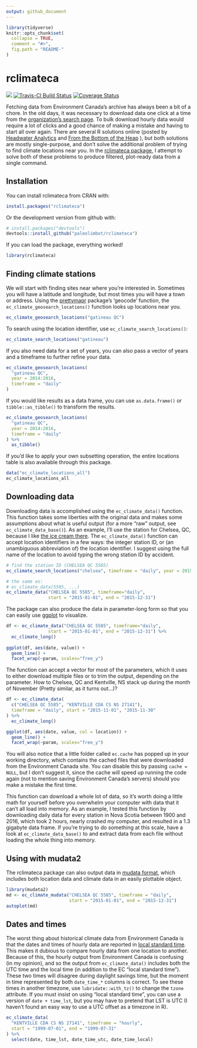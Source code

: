 ```yaml
---
output: github_document
---
```


<!-- README.md is generated from README.Rmd. Please edit that file -->

<!-- rmarkdown v1 -->

```r
library(tidyverse)
knitr::opts_chunk$set(
  collapse = TRUE,
  comment = "#>",
  fig.path = "README-"
)
```

# rclimateca

[![](http://cranlogs.r-pkg.org/badges/rclimateca)](https://cran.r-project.org/package=rclimateca) [![Travis-CI Build Status](https://travis-ci.org/paleolimbot/rclimateca.svg?branch=master)](https://travis-ci.org/paleolimbot/rclimateca) [![Coverage Status](https://img.shields.io/codecov/c/github/paleolimbot/rclimateca/master.svg)](https://codecov.io/github/paleolimbot/rclimateca?branch=master)

Fetching data from Environment Canada's archive has always been a bit of a chore. In the old days, it was necessary to download data one click at a time from the [organization's search page](http://climate.weather.gc.ca/historical_data/search_historic_data_e.html). To bulk download hourly data would require a lot of clicks and a good chance of making a mistake and having to start all over again. There are several R solutions online (posted by [Headwater Analytics](http://www.headwateranalytics.com/blog/web-scraping-environment-canada-weather-data) and [From the Bottom of the Heap](http://www.fromthebottomoftheheap.net/2015/01/14/harvesting-canadian-climate-data/) ), but both solutions are mostly single-purpose, and don't solve the additional problem of trying to find climate locations near you. In the [rclimateca package](https://cran.r-project.org/package=rclimateca), I attempt to solve both of these problems to produce filtered, plot-ready data from a single command.

## Installation

You can install rclimateca from CRAN with:

```r
install.packages("rclimateca")
```

Or the development version from github with:

```r
# install.packages("devtools")
devtools::install_github("paleolimbot/rclimateca")
```

If you can load the package, everything worked!

```r
library(rclimateca)
```

## Finding climate stations

We will start with finding sites near where you're interested in. Sometimes you will have a latitude and longitude, but most times you will have a town or address. Using the [prettymapr](https://cran.r-project.org/package=prettymapr) package's 'geocode' function, the `ec_climate_geosearch_locations()` function looks up locations near you.

```r
ec_climate_geosearch_locations("gatineau QC")
```

To search using the location identifier, use `ec_climate_search_locations()`:

```r
ec_climate_search_locations("gatineau")
```

If you also need data for a set of years, you can also pass a vector of years and a timeframe to further refine your data.

```r
ec_climate_geosearch_locations(
  "gatineau QC",
  year = 2014:2016,
  timeframe = "daily"
)
```

If you would like results as a data frame, you can use `as.data.frame()` or `tibble::as_tibble()` to transform the results.

```r
ec_climate_geosearch_locations(
  "gatineau QC",
  year = 2014:2016,
  timeframe = "daily"
) %>%
  as_tibble()
```

If you'd like to apply your own subsetting operation, the entire locations table is also available through this package.

```r
data("ec_climate_locations_all")
ec_climate_locations_all
```

## Downloading data

Downloading data is accomplished using the `ec_climate_data()` function. This function takes some liberties with the original data and makes some assumptions about what is useful output (for a more "raw" output, see `ec_climate_data_base()`). As an example, I'll use the station for Chelsea, QC, because I like [the ice cream there](http://www.lacigaleicecream.ca/). The `ec_climate_data()` function can accept location identifiers in a few ways: the integer station ID, or (an unambiguous abbreviation of) the location identifier. I suggest using the full name of the location to avoid typing the wrong station ID by accident.

```r
# find the station ID (CHELSEA QC 5585)
ec_climate_search_locations("chelsea", timeframe = "daily", year = 2015)

# the same as:
# ec_climate_data(5585, ...)
ec_climate_data("CHELSEA QC 5585", timeframe="daily", 
                start = "2015-01-01", end = "2015-12-31")
```

The package can also produce the data in parameter-long form so that you can easily use [ggplot](https://cran.r-project.org/package=ggplot2) to visualize.

```r
df <- ec_climate_data("CHELSEA QC 5585", timeframe="daily", 
                start = "2015-01-01", end = "2015-12-31") %>%
  ec_climate_long()
  
ggplot(df, aes(date, value)) + 
  geom_line() + 
  facet_wrap(~param, scales="free_y")
```

The function can accept a vector for most of the parameters, which it uses to either download multiple files or to trim the output, depending on the parameter. How to Chelsea, QC and Kentville, NS stack up during the month of November (Pretty similar, as it turns out...)?

```r
df <- ec_climate_data(
  c("CHELSEA QC 5585", "KENTVILLE CDA CS NS 27141"), 
  timeframe = "daily", start = "2015-11-01", "2015-11-30"
) %>%
  ec_climate_long()

ggplot(df, aes(date, value, col = location)) + 
  geom_line() + 
  facet_wrap(~param, scales="free_y")
```

You will also notice that a little folder called `ec.cache` has popped up in your working directory, which contains the cached files that were downloaded from the Environment Canada site. You can disable this by passing `cache = NULL`, but I don't suggest it, since the cache will speed up running the code again (not to mention saving Environment Canada's servers) should you make a mistake the first time.

This function can download a whole lot of data, so it's worth doing a little math for yourself before you overwhelm your computer with data that it can't all load into memory. As an example, I tested this function by downloading daily data for every station in Nova Scotia between 1900 and 2016, which took 2 hours, nearly crashed my computer, and resulted in a 1.3 gigabyte data frame. If you're trying to do something at this scale, have a look at `ec_climate_data_base()` to and extract data from each file without loading the whole thing into memory.

## Using with mudata2

The rclimateca package can also output data in [mudata format](http://github.com/paleolimbot/mudata), which includes both location data and climate data in an easily plottable object.

```r
library(mudata2)
md <- ec_climate_mudata("CHELSEA QC 5585", timeframe = "daily", 
                        start = "2015-01-01", end = "2015-12-31")
autoplot(md)
```

## Dates and times

The worst thing about historical climate data from Environment Canada is that the dates and times of hourly data are reported in [local standard time](http://climate.weather.gc.ca/glossary_e.html#l). This makes it dubious to compare hourly data from one location to another. Because of this, the hourly output from Environment Canada is confusing (in my opinion), and so the output from `ec_climate_data()` includes both the UTC time and the local time (in addition to the EC "local standard time"). These two times will disagree during daylight savings time, but the moment in time represented by both `date_time_*` columns is correct. To see these times in another timezone, use `lubridate::with_tz()` to change the `tzone` attribute. If you must insist on using "local standard time", you can use a version of `date + time_lst`, but you may have to pretend that LST is UTC (I haven't found an easy way to use a UTC offset as a timezone in R).

```r
ec_climate_data(
  "KENTVILLE CDA CS NS 27141", timeframe = "hourly", 
  start = "1999-07-01", end = "1999-07-31"
) %>%
  select(date, time_lst, date_time_utc, date_time_local)
```
